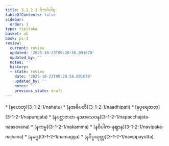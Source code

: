 ```yaml
---
title: 3.1.2.1 ဝိဘင်္ဂဝါရ
tableOfContents: false
sidebar:
  order: 1
type: tipitaka
basket: ab
book: p1-1
review:
  current: review
  updated: '2025-10-23T09:20:56.091670'
  updated_by: ''
  notes: ''
  history:
  - state: review
    date: '2025-10-23T09:20:56.091670'
    updated_by: ''
    notes: ''
    previous_state: draft
---
```



<ReviewStatus review={frontmatter.review} showDetails={true} />

<HypothesisAnnotation frontmatter={frontmatter} />

<DynamicBreadcrumb />



<TableOfContents book="p1-1" section="3.1.2.1">
* [နဟေတု](3-1-2-1/nahetu)
* [နအဓိပတိ](3-1-2-1/naadhipati)
* [နပုရေဇာတ](3-1-2-1/napurejata)
* [နပစ္ဆာဇာတ-နအာသေဝန](3-1-2-1/napacchajata-naasevana)
* [နကမ္မ](3-1-2-1/nakamma)
* [နဝိပါက-နဈာန](3-1-2-1/navipaka-najhana)
* [နမဂ္ဂ](3-1-2-1/namagga)
* [နဝိပ္ပယုတ္တ](3-1-2-1/navippayutta)
</TableOfContents>